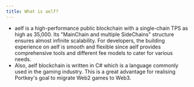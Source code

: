 ```yaml
---
title: What is aelf?
---
```


* aelf is a high-performance public blockchain with a single-chain TPS as high as 35,000. Its "MainChain and multiple SideChains" structure ensures almost infinite scalability. For developers, the building experience on aelf is smooth and flexible since aelf provides comprehensive tools and different fee models to cater for various needs.
* Also, aelf blockchain is written in C# which is a language commonly used in the gaming industry. This is a great advantage for realising Portkey's goal to migrate Web2 games to Web3.
